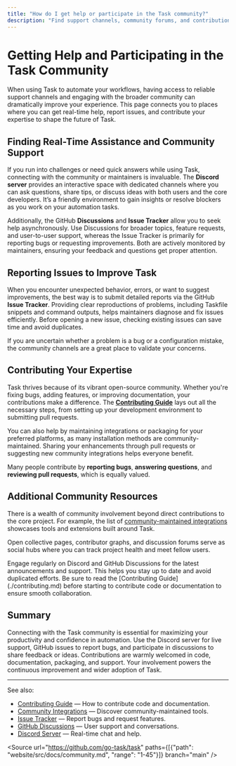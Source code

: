 ```yaml
---
title: "How do I get help or participate in the Task community?"
description: "Find support channels, community forums, and contribution resources for Task. Learn where to get real-time help, report issues, or contribute your expertise. This page links to Discord, issue trackers, and community docs."
---
```


# Getting Help and Participating in the Task Community

When using Task to automate your workflows, having access to reliable support channels and engaging with the broader community can dramatically improve your experience. This page connects you to places where you can get real-time help, report issues, and contribute your expertise to shape the future of Task.

## Finding Real-Time Assistance and Community Support

If you run into challenges or need quick answers while using Task, connecting with the community or maintainers is invaluable. The **Discord server** provides an interactive space with dedicated channels where you can ask questions, share tips, or discuss ideas with both users and the core developers. It’s a friendly environment to gain insights or resolve blockers as you work on your automation tasks.

Additionally, the GitHub **Discussions** and **Issue Tracker** allow you to seek help asynchronously. Use Discussions for broader topics, feature requests, and user-to-user support, whereas the Issue Tracker is primarily for reporting bugs or requesting improvements. Both are actively monitored by maintainers, ensuring your feedback and questions get proper attention.

## Reporting Issues to Improve Task

When you encounter unexpected behavior, errors, or want to suggest improvements, the best way is to submit detailed reports via the GitHub **Issue Tracker**. Providing clear reproductions of problems, including Taskfile snippets and command outputs, helps maintainers diagnose and fix issues efficiently. Before opening a new issue, checking existing issues can save time and avoid duplicates.

If you are uncertain whether a problem is a bug or a configuration mistake, the community channels are a great place to validate your concerns.

## Contributing Your Expertise

Task thrives because of its vibrant open-source community. Whether you're fixing bugs, adding features, or improving documentation, your contributions make a difference. The [**Contributing Guide**](./contributing.md) lays out all the necessary steps, from setting up your development environment to submitting pull requests.

You can also help by maintaining integrations or packaging for your preferred platforms, as many installation methods are community-maintained. Sharing your enhancements through pull requests or suggesting new community integrations helps everyone benefit.

Many people contribute by **reporting bugs**, **answering questions**, and **reviewing pull requests**, which is equally valued.

## Additional Community Resources

There is a wealth of community involvement beyond direct contributions to the core project. For example, the list of [community-maintained integrations](./integrations.md#community-integrations) showcases tools and extensions built around Task.

Open collective pages, contributor graphs, and discussion forums serve as social hubs where you can track project health and meet fellow users.


<Tip>
Engage regularly on Discord and GitHub Discussions for the latest announcements and support. This helps you stay up to date and avoid duplicated efforts.
</Tip>

<Note>
Be sure to read the [Contributing Guide](./contributing.md) before starting to contribute code or documentation to ensure smooth collaboration.
</Note>

## Summary

Connecting with the Task community is essential for maximizing your productivity and confidence in automation. Use the Discord server for live support, GitHub issues to report bugs, and participate in discussions to share feedback or ideas. Contributions are warmly welcomed in code, documentation, packaging, and support. Your involvement powers the continuous improvement and wider adoption of Task.

---

See also:
- [Contributing Guide](./contributing.md) — How to contribute code and documentation.
- [Community Integrations](./integrations.md#community-integrations) — Discover community-maintained tools.
- [Issue Tracker](https://github.com/go-task/task/issues) — Report bugs and request features.
- [GitHub Discussions](https://github.com/go-task/task/discussions) — User support and conversations.
- [Discord Server](https://discord.gg/6TY36E39UK) — Real-time chat and help.

<Source url="https://github.com/go-task/task" paths={[{"path": "website/src/docs/community.md", "range": "1-45"}]} branch="main" />
